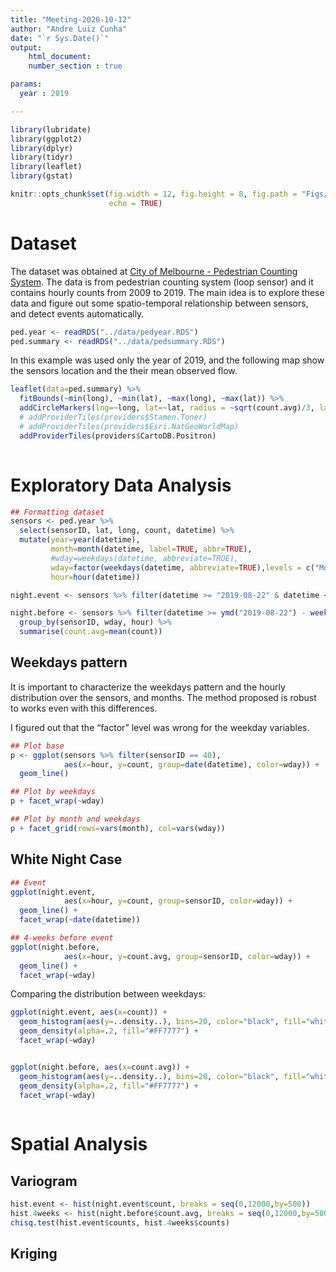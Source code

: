 ```yaml
---
title: "Meeting-2020-10-12"
author: "Andre Luiz Cunha"
date: "`r Sys.Date()`"
output:
    html_document:
    number_section : true

params:
  year : 2019

---
```


```r
library(lubridate)
library(ggplot2)
library(dplyr)
library(tidyr)
library(leaflet)
library(gstat)

knitr::opts_chunk$set(fig.width = 12, fig.height = 8, fig.path = "Figs/",
                      echo = TRUE)
```

# Dataset
The dataset was obtained at [City of Melbourne - Pedestrian Counting System](http://www.pedestrian.melbourne.vic.gov.au/). The data is from pedestrian counting system (loop sensor) and it contains hourly counts from 2009 to 2019. The main idea is to explore these data and figure out some spatio-temporal relationship between sensors, and detect events automatically.


```r
ped.year <- readRDS("../data/pedyear.RDS")
ped.summary <- readRDS("../data/pedsummary.RDS")

```

In this example was used only the year of 2019, and the following map show the sensors location and the their mean observed flow.

```r

leaflet(data=ped.summary) %>% 
  fitBounds(~min(long), ~min(lat), ~max(long), ~max(lat)) %>%
  addCircleMarkers(lng=~long, lat=~lat, radius = ~sqrt(count.avg)/3, label = ~sensorID) %>% 
  # addProviderTiles(providers$Stamen.Toner)
  # addProviderTiles(providers$Esri.NatGeoWorldMap)
  addProviderTiles(providers$CartoDB.Positron)
  
```

# Exploratory Data Analysis
```r
## Formatting dataset
sensors <- ped.year %>%
  select(sensorID, lat, long, count, datetime) %>% 
  mutate(year=year(datetime),
         month=month(datetime, label=TRUE, abbr=TRUE),
         #wday=weekdays(datetime, abbreviate=TRUE),
         wday=factor(weekdays(datetime, abbreviate=TRUE),levels = c("Mon", "Tue", "Wed", "Thu", "Fri", "Sat", "Sun")),
         hour=hour(datetime))

night.event <- sensors %>% filter(datetime >= "2019-08-22" & datetime < "2019-08-25")

night.before <- sensors %>% filter(datetime >= ymd("2019-08-22") - weeks(4) & datetime < "2019-08-22" & wday %in% c("Thu", "Fri", "Sat")) %>% 
  group_by(sensorID, wday, hour) %>% 
  summarise(count.avg=mean(count))

```


## Weekdays pattern
It is important to characterize the weekdays pattern and the hourly distribution over the sensors, and months. The method proposed is robust to works even with this differences. 

I figured out that the "factor" level was wrong for the weekday variables.

```r
## Plot base
p <- ggplot(sensors %>% filter(sensorID == 40), 
            aes(x=hour, y=count, group=date(datetime), color=wday)) +
  geom_line()

## Plot by weekdays
p + facet_wrap(~wday)

## Plot by month and weekdays
p + facet_grid(rows=vars(month), col=vars(wday))

```

## White Night Case
```r
## Event
ggplot(night.event, 
            aes(x=hour, y=count, group=sensorID, color=wday)) +
  geom_line() +
  facet_wrap(~date(datetime))

## 4-weeks before event
ggplot(night.before, 
            aes(x=hour, y=count.avg, group=sensorID, color=wday)) +
  geom_line() +
  facet_wrap(~wday)

```
Comparing the distribution between weekdays:
```r
ggplot(night.event, aes(x=count)) +
  geom_histogram(aes(y=..density..), bins=20, color="black", fill="white") +
  geom_density(alpha=.2, fill="#FF7777") +
  facet_wrap(~wday)


ggplot(night.before, aes(x=count.avg)) +
  geom_histogram(aes(y=..density..), bins=20, color="black", fill="white") +
  geom_density(alpha=.2, fill="#FF7777") +
  facet_wrap(~wday)
  
```
# Spatial Analysis

## Variogram

```r
hist.event <- hist(night.event$count, breaks = seq(0,12000,by=500))
hist.4weeks <- hist(night.before$count.avg, breaks = seq(0,12000,by=500))
chisq.test(hist.event$counts, hist.4weeks$counts)
```

## Kriging
```r

```

